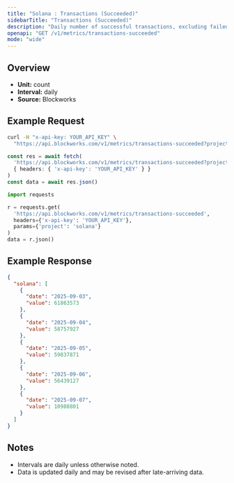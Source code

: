 ```yaml
---
title: "Solana : Transactions (Succeeded)"
sidebarTitle: "Transactions (Succeeded)"
description: "Daily number of successful transactions, excluding failed transactions."
openapi: "GET /v1/metrics/transactions-succeeded"
mode: "wide"
---
```


## Overview

- **Unit:** count
- **Interval:** daily
- **Source:** Blockworks

## Example Request

<CodeGroup>

```bash cURL
curl -H "x-api-key: YOUR_API_KEY" \
  "https://api.blockworks.com/v1/metrics/transactions-succeeded?project=solana"
```

```typescript TypeScript
const res = await fetch(
  'https://api.blockworks.com/v1/metrics/transactions-succeeded?project=solana',
  { headers: { 'x-api-key': 'YOUR_API_KEY' } }
)
const data = await res.json()
```

```python Python
import requests

r = requests.get(
  'https://api.blockworks.com/v1/metrics/transactions-succeeded',
  headers={'x-api-key': 'YOUR_API_KEY'},
  params={'project': 'solana'}
)
data = r.json()
```

</CodeGroup>

## Example Response

```json
{
  "solana": [
    {
      "date": "2025-09-03",
      "value": 61863573
    },
    {
      "date": "2025-09-04",
      "value": 58757927
    },
    {
      "date": "2025-09-05",
      "value": 59837871
    },
    {
      "date": "2025-09-06",
      "value": 56439127
    },
    {
      "date": "2025-09-07",
      "value": 10988801
    }
  ]
}
```

## Notes
- Intervals are daily unless otherwise noted.
- Data is updated daily and may be revised after late-arriving data.
